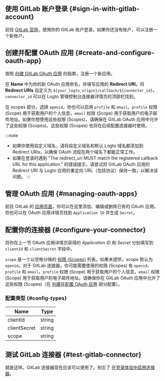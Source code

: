 ## 使用 GitLab 账户登录 \{#sign-in-with-gitlab-account}

前往 [GitLab 官网](https://gitlab.com/)，使用你的 GitLab 账户登录。如果你还没有账户，可以注册一个新账户。

## 创建并配置 OAuth 应用 \{#create-and-configure-oauth-app}

按照 [创建 GitLab OAuth 应用](https://docs.gitlab.com/ee/integration/oauth_provider.html) 的指南，注册一个新应用。

在 **Name** 中为你的新 OAuth 应用命名，并填写应用的 **Redirect URI**。将 **Redirect URIs** 自定义为 `${your_logto_origin}/callback/${connector_id}`。`connector_id` 可以在 Logto 管理控制台连接器详情页的顶部栏找到。

在 scopes 部分，选择 `openid`。你也可以启用 `profile` 和 `email`。`profile` 权限 (Scope) 用于获取用户的个人信息，`email` 权限 (Scope) 用于获取用户的电子邮件地址。如果你想使用这些权限 (Scopes)，请确保在 GitLab OAuth 应用中允许了这些权限 (Scopes)。这些权限 (Scopes) 也将在后续配置连接器时使用。

:::note

- 如果你使用自定义域名，请将自定义域名和默认 Logto 域名都添加到 Redirect URIs，以确保 OAuth 流程在两个域名下都能正常工作。
- 如果在登录时遇到 "The redirect_uri MUST match the registered callback URL for this application." 的错误提示，请尝试将 GitLab OAuth 应用的 Redirect URI 与 Logto 应用的重定向 URL（包括协议）保持一致，以解决该问题。
  :::

## 管理 OAuth 应用 \{#managing-oauth-apps}

前往 GitLab 的 [应用页面](https://gitlab.com/-/profile/applications)，你可以在这里添加、编辑或删除已有的 OAuth 应用。你也可以在 OAuth 应用详情页找到 `Application ID` 并生成 `Secret`。

## 配置你的连接器 \{#configure-your-connector}

将你在上一节 OAuth 应用详情页获得的 _Application ID_ 和 _Secret_ 分别填写到 `clientId` 和 `clientSecret` 字段中。

`scope` 是一个以空格分隔的 [权限 (Scopes)](https://docs.gitlab.com/ee/integration/oauth_provider.html#authorized-applications) 列表。如果未提供，scope 默认为 `openid`。对于 GitLab 连接器，你可能需要使用的权限 (Scopes) 有 `openid`、`profile` 和 `email`。`profile` 权限 (Scope) 用于获取用户的个人信息，`email` 权限 (Scope) 用于获取用户的电子邮件地址。请确保你在 GitLab OAuth 应用中允许了这些权限 (Scopes)（在 [创建并配置 OAuth 应用](#create-and-configure-oauth-app) 部分配置）。

### 配置类型 \{#config-types}

| Name         | Type   |
| ------------ | ------ |
| clientId     | string |
| clientSecret | string |
| scope        | string |

## 测试 GitLab 连接器 \{#test-gitlab-connector}

就是这样。GitLab 连接器现在应该可以使用了。别忘了 [在登录体验中启用连接器](https://docs.logto.io/docs/recipes/configure-connectors/social-connector/enable-social-sign-in/)。
